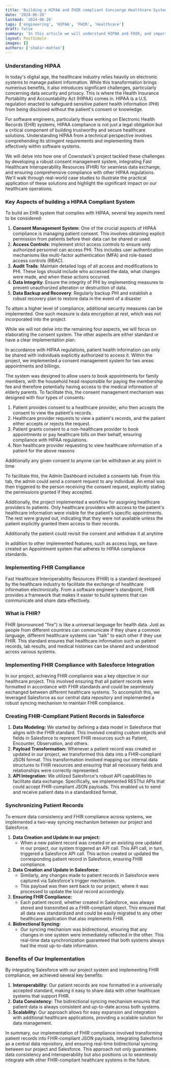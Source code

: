 ```yaml
---
title: 'Building a HIPAA and FHIR compliant Concierge Healthcare System'
date: '2024-06-26'
lastmod: '2024-06-26'
tags: ['engineering', 'HIPAA', 'FHIR', 'Healthcare']
draft: false
summary: 'In this article we will understand HIPAA and FHIR, and important aspects to know about building a HIPAA Compliant System.'
layout: PostSimple
images: []
authors: ['shakir-mattoo']
---
```


### **Understanding HIPAA**

In today's digital age, the healthcare industry relies heavily on electronic systems to manage patient information. While this transformation brings numerous benefits, it also introduces significant challenges, particularly concerning data security and privacy. This is where the Health Insurance Portability and Accountability Act (HIPAA) comes in. HIPAA is a U.S. regulation enacted to safeguard sensitive patient health information (PHI) from being disclosed without the patient's consent or knowledge.

For software engineers, particularly those working on Electronic Health Records (EHR) systems, HIPAA compliance is not just a legal obligation but a critical component of building trustworthy and secure healthcare solutions. Understanding HIPAA from a technical perspective involves comprehending its stringent requirements and implementing them effectively within software systems.

We will delve into how one of Cownstack's project tackled these challenges by developing a robust consent management system, integrating Fast Healthcare Interoperability Resources (FHIR) for seamless data exchange, and ensuring comprehensive compliance with other HIPAA regulations. We'll walk through real-world case studies to illustrate the practical application of these solutions and highlight the significant impact on our healthcare operations.

### **Key Aspects of building a HIPAA Compliant System**

To build an EHR system that complies with HIPAA, several key aspects need to be considered:

1. **Consent Management System**: One of the crucial aspects of HIPAA compliance is managing patient consent. This involves obtaining explicit permission from patients before their data can be shared or used.
2. **Access Controls**: Implement strict access controls to ensure only authorized personnel can access PHI. This includes user authentication mechanisms like multi-factor authentication (MFA) and role-based access controls (RBAC).
3. **Audit Trails**: Maintain detailed logs of all access and modifications to PHI. These logs should include who accessed the data, what changes were made, and when these actions occurred.
4. **Data Integrity**: Ensure the integrity of PHI by implementing measures to prevent unauthorized alteration or destruction of data.
5. **Data Backup and Recovery**: Regularly backup PHI and establish a robust recovery plan to restore data in the event of a disaster

To attain a higher level of compliance, additional security measures can be implemented. One such measure is data encryption at rest, which was not incorporated into the project.

While we will not delve into the remaining four aspects, we will focus on elaborating the consent system. The other aspects are either standard or have a clear implementation plan.

In accordance with HIPAA regulations, patient health information can only be shared with individuals explicitly authorized to access it. Within the project, we implemented a consent management system for two areas: appointments and billings.

The system was designed to allow users to book appointments for family members, with the household head responsible for paying the membership fee and therefore potentially having access to the medical information of elderly parents. To facilitate this, the consent management mechanism was designed with four types of consents:

1. Patient provides consent to a healthcare provider, who then accepts the consent to view the patient's records.
2. Healthcare provider requests to view a patient's records, and the patient either accepts or rejects the request.
3. Patient grants consent to a non-healthcare provider to book appointments or pay healthcare bills on their behalf, ensuring compliance with HIPAA regulations.
4. Non healthcare provider requesting to view healthcare information of a patient for the above reasons

Additionally any given consent to anyone can be withdrawn at any point in time

To facilitate this, the Admin Dashboard included a consents tab. From this tab, the admin could send a consent request to any individual. An email was then triggered to the person receiving the consent request, explicitly stating the permissions granted if they accepted.

Additionally, the project implemented a workflow for assigning healthcare providers to patients. Only healthcare providers with access to the patient's healthcare information were visible for the patient's specific appointments. The rest were grayed out, indicating that they were not available unless the patient explicitly granted them access to their records.

Additionally the patient could revisit the consent and withdraw it at anytime

In addition to other implemented features, such as access logs, we have created an Appointment system that adheres to HIPAA compliance standards.

### **Implementing FHIR Compliance**

Fast Healthcare Interoperability Resources (FHIR) is a standard developed by the healthcare industry to facilitate the exchange of healthcare information electronically. From a software engineer's standpoint, FHIR provides a framework that makes it easier to build systems that can communicate and share data effectively.

### **What is FHIR?**

FHIR (pronounced "fire") is like a universal language for health data. Just as people from different countries can communicate if they share a common language, different healthcare systems can "talk" to each other if they use FHIR. This standard ensures that healthcare information such as patient records, lab results, and medical histories can be shared and understood across various systems.

### **Implementing FHIR Compliance with Salesforce Integration**

In our project, achieving FHIR compliance was a key objective in our healthcare project. This involved ensuring that all patient records were formatted in accordance with FHIR standards and could be seamlessly exchanged between different healthcare systems. To accomplish this, we leveraged Salesforce as our central data repository and implemented a robust syncing mechanism to maintain FHIR compliance.

### **Creating FHIR-Compliant Patient Records in Salesforce**

1. **Data Modeling:** We started by defining a data model in Salesforce that aligns with the FHIR standard. This involved creating custom objects and fields in Salesforce to represent FHIR resources such as Patient, Encounter, Observation, and others.
2. **Payload Transformation:** Whenever a patient record was created or updated in our project, we transformed this data into a FHIR-compliant JSON format. This transformation involved mapping our internal data structures to FHIR resources and ensuring that all necessary fields and relationships were correctly represented.
3. **API Integration:** We utilized Salesforce's robust API capabilities to facilitate data exchange. Specifically, we implemented RESTful APIs that could accept FHIR-compliant JSON payloads. This enabled us to send and receive patient data in a standardized format.

### **Synchronizing Patient Records**

To ensure data consistency and FHIR compliance across systems, we implemented a two-way syncing mechanism between our project and Salesforce.

1. **Data Creation and Update in our project:**
   - When a new patient record was created or an existing one updated in our project, our system triggered an API call. This API call, in turn, triggered a Salesforce API call. This action created or updated the corresponding patient record in Salesforce, ensuring FHIR compliance.
2. **Data Creation and Update in Salesforce:**
   - Similarly, any changes made to patient records in Salesforce were captured via Salesforce's trigger mechanism.
   - This payload was then sent back to our project, where it was processed to update the local record accordingly.
3. **Ensuring FHIR Compliance:**
   - Each patient record, whether created in Salesforce, was always stored and transmitted as a FHIR-compliant object. This ensured that all data was standardized and could be easily migrated to any other healthcare application that also implements FHIR.
4. **Bidirectional Syncing:**
   - Our syncing mechanism was bidirectional, ensuring that any changes in one system were immediately reflected in the other. This real-time data synchronization guaranteed that both systems always had the most up-to-date information.

### **Benefits of Our Implementation**

By integrating Salesforce with our project system and implementing FHIR compliance, we achieved several key benefits:

1. **Interoperability:** Our patient records are now formatted in a universally accepted standard, making it easy to share data with other healthcare systems that support FHIR.
2. **Data Consistency:** The bidirectional syncing mechanism ensures that patient data is always consistent and up-to-date across both systems.
3. **Scalability:** Our approach allows for easy expansion and integration with additional healthcare applications, providing a scalable solution for data management.

In summary, our implementation of FHIR compliance involved transforming patient records into FHIR-compliant JSON payloads, integrating Salesforce as a central data repository, and ensuring real-time bidirectional syncing between our project and Salesforce. This approach not only guarantees data consistency and interoperability but also positions us to seamlessly integrate with other FHIR-compliant healthcare systems in the future.
